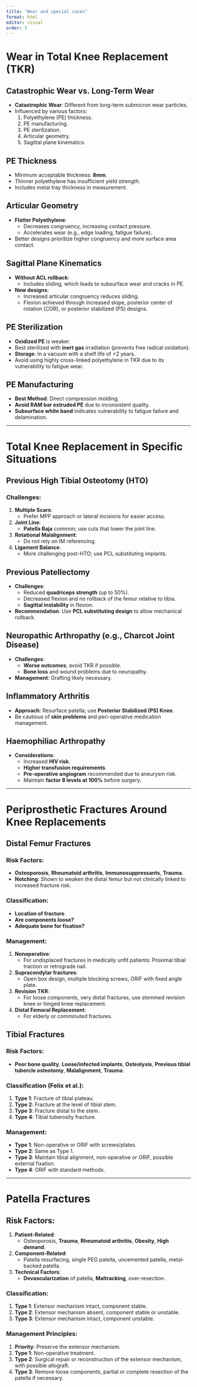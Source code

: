```yaml
---
title: "Wear and special cases"
format: html
editor: visual
order: 5
---
```

# Wear in Total Knee Replacement (TKR)

## Catastrophic Wear vs. Long-Term Wear
- **Catastrophic Wear**: Different from long-term submicron wear particles.
- Influenced by various factors:
  1. Polyethylene (PE) thickness.
  2. PE manufacturing.
  3. PE sterilization.
  4. Articular geometry.
  5. Sagittal plane kinematics.

## PE Thickness
- Minimum acceptable thickness: **8mm**.
- Thinner polyethylene has insufficient yield strength.
- Includes metal tray thickness in measurement.

## Articular Geometry
- **Flatter Polyethylene**:
  - Decreases congruency, increasing contact pressure.
  - Accelerates wear (e.g., edge loading, fatigue failure).
- Better designs prioritize higher congruency and more surface area contact.

## Sagittal Plane Kinematics
- **Without ACL rollback**:
  - Includes sliding, which leads to subsurface wear and cracks in PE.
- **New designs**:
  - Increased articular congruency reduces sliding.
  - Flexion achieved through increased slope, posterior center of rotation (COR), or posterior stabilized (PS) designs.

## PE Sterilization
- **Oxidized PE** is weaker.
- Best sterilized with **inert gas** irradiation (prevents free radical oxidation).
- **Storage**: In a vacuum with a shelf life of <2 years.
- Avoid using highly cross-linked polyethylene in TKR due to its vulnerability to fatigue wear.

## PE Manufacturing
- **Best Method**: Direct compression molding.
- **Avoid RAM bar extruded PE** due to inconsistent quality.
- **Subsurface white band** indicates vulnerability to fatigue failure and delamination.

---

# Total Knee Replacement in Specific Situations

## Previous High Tibial Osteotomy (HTO)
### Challenges:
1. **Multiple Scars**:
   - Prefer MPP approach or lateral incisions for easier access.
2. **Joint Line**:
   - **Patella Baja** common; use cuts that lower the joint line.
3. **Rotational Malalignment**:
   - Do not rely on IM referencing.
4. **Ligament Balance**:
   - More challenging post-HTO; use PCL substituting implants.

## Previous Patellectomy
- **Challenges**:
  - Reduced **quadriceps strength** (up to 50%).
  - Decreased flexion and no rollback of the femur relative to tibia.
  - **Sagittal instability** in flexion.
- **Recommendation**: Use **PCL substituting design** to allow mechanical rollback.

## Neuropathic Arthropathy (e.g., Charcot Joint Disease)
- **Challenges**:
  - **Worse outcomes**; avoid TKR if possible.
  - **Bone loss** and wound problems due to neuropathy.
- **Management**: Grafting likely necessary.

## Inflammatory Arthritis
- **Approach**: Resurface patella; use **Posterior Stabilized (PS) Knee**.
- Be cautious of **skin problems** and peri-operative medication management.

## Haemophiliac Arthropathy
- **Considerations**:
  - Increased **HIV risk**.
  - **Higher transfusion requirements**.
  - **Pre-operative angiogram** recommended due to aneurysm risk.
  - Maintain **factor 8 levels at 100%** before surgery.

---

# Periprosthetic Fractures Around Knee Replacements

## Distal Femur Fractures
### Risk Factors:
- **Osteoporosis**, **Rheumatoid arthritis**, **Immunosuppressants**, **Trauma**.
- **Notching**: Shown to weaken the distal femur but not clinically linked to increased fracture risk.

### Classification:
- **Location of fracture**.
- **Are components loose?**
- **Adequate bone for fixation?**

### Management:
1. **Nonoperative**:
   - For undisplaced fractures in medically unfit patients: Proximal tibial traction or retrograde nail.
2. **Supracondylar fractures**:
   - Open box design, multiple blocking screws, ORIF with fixed angle plate.
3. **Revision TKR**:
   - For loose components, very distal fractures, use stemmed revision knee or hinged knee replacement.
4. **Distal Femoral Replacement**:
   - For elderly or comminuted fractures.

## Tibial Fractures
### Risk Factors:
- **Poor bone quality**, **Loose/infected implants**, **Osteolysis**, **Previous tibial tubercle osteotomy**, **Malalignment**, **Trauma**.

### Classification (Felix et al.):
1. **Type 1**: Fracture of tibial plateau.
2. **Type 2**: Fracture at the level of tibial stem.
3. **Type 3**: Fracture distal to the stem.
4. **Type 4**: Tibial tuberosity fracture.

### Management:
- **Type 1**: Non-operative or ORIF with screws/plates.
- **Type 2**: Same as Type 1.
- **Type 3**: Maintain tibial alignment, non-operative or ORIF, possible external fixation.
- **Type 4**: ORIF with standard methods.

---

# Patella Fractures

## Risk Factors:
1. **Patient-Related**:
   - Osteoporosis, **Trauma**, **Rheumatoid arthritis**, **Obesity**, **High demand**.
2. **Component-Related**:
   - Patella resurfacing, single PEG patella, uncemented patella, metal-backed patella.
3. **Technical Factors**:
   - **Devascularization** of patella, **Maltracking**, over-resection.

### Classification:
1. **Type 1**: Extensor mechanism intact, component stable.
2. **Type 2**: Extensor mechanism absent, component stable or unstable.
3. **Type 3**: Extensor mechanism intact, component unstable.

### Management Principles:
1. **Priority**: Preserve the extensor mechanism.
2. **Type 1**: Non-operative treatment.
3. **Type 2**: Surgical repair or reconstruction of the extensor mechanism, with possible allograft.
4. **Type 3**: Remove loose components, partial or complete resection of the patella if necessary.
